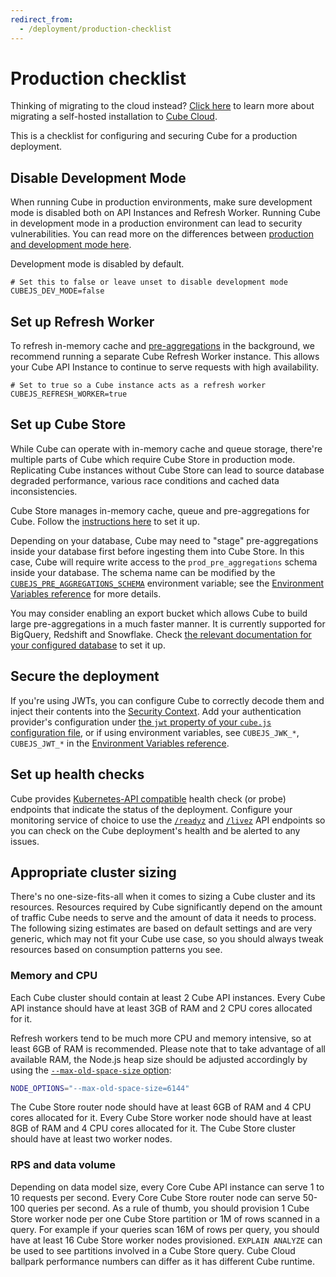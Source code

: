 ```yaml
---
redirect_from:
  - /deployment/production-checklist
---
```


# Production checklist

<InfoBox>

Thinking of migrating to the cloud instead? [Click
here][blog-migrate-to-cube-cloud] to learn more about migrating a self-hosted
installation to [Cube Cloud][link-cube-cloud].

</InfoBox>

This is a checklist for configuring and securing Cube for a production
deployment.

## Disable Development Mode

When running Cube in production environments, make sure development mode is
disabled both on API Instances and Refresh Worker. Running Cube in development
mode in a production environment can lead to security vulnerabilities. You can
read more on the differences between [production and development mode
here][link-cubejs-dev-vs-prod].

<InfoBox>

Development mode is disabled by default.

</InfoBox>

```dotenv
# Set this to false or leave unset to disable development mode
CUBEJS_DEV_MODE=false
```

## Set up Refresh Worker

To refresh in-memory cache and [pre-aggregations][ref-schema-ref-preaggs] in the
background, we recommend running a separate Cube Refresh Worker instance. This
allows your Cube API Instance to continue to serve requests with high
availability.

```dotenv
# Set to true so a Cube instance acts as a refresh worker
CUBEJS_REFRESH_WORKER=true
```

## Set up Cube Store

<WarningBox>

While Cube can operate with in-memory cache and queue storage, there're multiple
parts of Cube which require Cube Store in production mode. Replicating Cube
instances without Cube Store can lead to source database degraded performance,
various race conditions and cached data inconsistencies.

</WarningBox>

Cube Store manages in-memory cache, queue and pre-aggregations for Cube. Follow
the [instructions here][ref-caching-cubestore] to set it up.

Depending on your database, Cube may need to "stage" pre-aggregations inside
your database first before ingesting them into Cube Store. In this case, Cube
will require write access to the `prod_pre_aggregations` schema inside your
database. The schema name can be modified by the
[`CUBEJS_PRE_AGGREGATIONS_SCHEMA`][ref-conf-ref-env-preaggs-schema] environment
variable; see the [Environment Variables reference][ref-env-vars] for more
details.

<InfoBox>

You may consider enabling an export bucket which allows Cube to build large
pre-aggregations in a much faster manner. It is currently supported for
BigQuery, Redshift and Snowflake. Check [the relevant documentation for your
configured database][ref-config-connect-db] to set it up.

</InfoBox>

## Secure the deployment

If you're using JWTs, you can configure Cube to correctly decode them and inject
their contents into the [Security Context][ref-sec-ctx]. Add your authentication
provider's configuration under [the `jwt` property of your `cube.js`
configuration file][ref-config-jwt], or if using environment variables, see
`CUBEJS_JWK_*`, `CUBEJS_JWT_*` in the [Environment Variables
reference][ref-env-vars].

## Set up health checks

Cube provides [Kubernetes-API compatible][link-k8s-healthcheck-api] health check
(or probe) endpoints that indicate the status of the deployment. Configure your
monitoring service of choice to use the [`/readyz`][ref-api-readyz] and
[`/livez`][ref-api-livez] API endpoints so you can check on the Cube
deployment's health and be alerted to any issues.

## Appropriate cluster sizing

There's no one-size-fits-all when it comes to sizing a Cube cluster and its
resources. Resources required by Cube significantly depend on the amount of
traffic Cube needs to serve and the amount of data it needs to process. The
following sizing estimates are based on default settings and are very generic,
which may not fit your Cube use case, so you should always tweak resources based
on consumption patterns you see.

###  Memory and CPU

Each Cube cluster should contain at least 2 Cube API instances. Every Cube API
instance should have at least 3GB of RAM and 2 CPU cores allocated for it.

Refresh workers tend to be much more CPU and memory intensive, so at least 6GB
of RAM is recommended. Please note that to take advantage of all available RAM,
the Node.js heap size should be adjusted accordingly by using the
[`--max-old-space-size` option][node-heap-size]:

```sh
NODE_OPTIONS="--max-old-space-size=6144"
```

[node-heap-size]:
  https://nodejs.org/api/cli.html#--max-old-space-sizesize-in-megabytes

The Cube Store router node should have at least 6GB of RAM and 4 CPU cores
allocated for it. Every Cube Store worker node should have at least 8GB of RAM
and 4 CPU cores allocated for it. The Cube Store cluster should have at least
two worker nodes.

###  RPS and data volume

Depending on data model size, every Core Cube API instance can serve 1 to 10
requests per second. Every Core Cube Store router node can serve 50-100 queries
per second. As a rule of thumb, you should provision 1 Cube Store worker node
per one Cube Store partition or 1M of rows scanned in a query. For example if
your queries scan 16M of rows per query, you should have at least 16 Cube Store
worker nodes provisioned. `EXPLAIN ANALYZE` can be used to see partitions
involved in a Cube Store query. Cube Cloud ballpark performance numbers can
differ as it has different Cube runtime.

[blog-migrate-to-cube-cloud]:
  https://cube.dev/blog/migrating-from-self-hosted-to-cube-cloud/
[link-caddy]: https://caddyserver.com/
[link-cube-cloud]: https://cubecloud.dev
[link-cubejs-dev-vs-prod]: /configuration/overview#development-mode
[link-k8s-healthcheck-api]:
  https://kubernetes.io/docs/reference/using-api/health-checks/
[link-kong]: https://konghq.com/kong/
[link-nginx]: https://www.nginx.com/
[link-nginx-docs]: https://nginx.org/en/docs/http/configuring_https_servers.html
[ref-config-connect-db]: /connecting-to-the-database
[ref-caching-cubestore]: /caching/running-in-production
[ref-conf-ref-env-cachequeue-driver]:
  /reference/environment-variables#cubejs-cache-and-queue-driver
[ref-conf-ref-env-preaggs-schema]:
  /reference/environment-variables#cubejs-pre-aggregations-schema
[ref-env-vars]: /reference/environment-variables
[ref-schema-ref-preaggs]: /schema/reference/pre-aggregations
[ref-api-scheduled-refresh]: /rest-api#v-1-run-scheduled-refresh
[ref-sec-ctx]: /security/context
[ref-config-jwt]: /config#jwt
[ref-api-readyz]: /rest-api#readyz
[ref-api-livez]: /rest-api#livez
